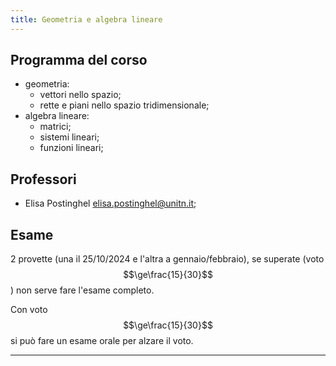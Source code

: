 ```yaml
---
title: Geometria e algebra lineare
---
```



## Programma del corso

- geometria:
  - vettori nello spazio;
  - rette e piani nello spazio tridimensionale;
- algebra lineare:
  - matrici;
  - sistemi lineari;
  - funzioni lineari;

## Professori

- Elisa Postinghel
  [elisa.postinghel@unitn.it](mailto:elisa.postinghel@unitn.it);

## Esame

2 provette (una il 25/10/2024 e l'altra a gennaio/febbraio), se superate (voto
$$\ge\frac{15}{30}$$) non serve fare l'esame completo.

Con voto $$\ge\frac{15}{30}$$ si può fare un esame orale per alzare il voto.

---

<CardGrid>
  <LinkCard
    title="Appunti di Andrea"
    href="https://drive.google.com/file/d/13ROsY25K-fUHkE5WhlXo5bli1vQMUIuD/view"
  />

  <LinkCard
    title="Formulario di Andrea"
    href="https://drive.google.com/file/d/1mPEF3uJCYgSdU0tTJW--F9vNva8hdNDT/view"
  />
</CardGrid>
